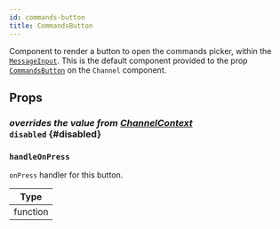 ```yaml
---
id: commands-button
title: CommandsButton
---
```



Component to render a button to open the commands picker, within the [`MessageInput`](./message-input.mdx).
This is the default component provided to the prop [`CommandsButton`](../core-components/channel.mdx#commandsbutton) on the `Channel` component.

## Props

### <div class="label description">_overrides the value from [ChannelContext](../../contexts/channel-context#disabled)_</div> `disabled` {#disabled}

<Disabled />

### `handleOnPress`

`onPress` handler for this button.

| Type     |
| -------- |
| function |
